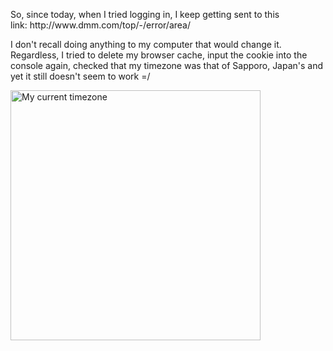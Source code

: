 So, since today, when I tried logging in, I keep getting sent to this link: http://www.dmm.com/top/-/error/area/ 

I don't recall doing anything to my computer that would change it. Regardless, I tried to delete my browser cache, input the cookie into the console again, checked that my timezone was that of Sapporo, Japan's and yet it still doesn't seem to work =/

[[File:Screen_Shot_0027-08-04_at_21.24.36.png|thumb|left|400px|My current timezone]]<ac_metadata title="Error logging in"> </ac_metadata>